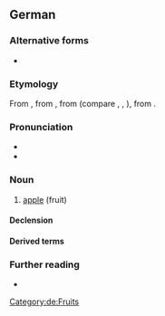 {{also|apfel|Äpfel}}
==German==
{{wikipedia|dab=Apfel|lang=de}}

===Alternative forms===
* {{alter|de|Appel||colloquial; northern and central Germany}}

===Etymology===
From {{inh|de|gmh|apfel}}, from {{inh|de|goh|apful}}, from {{inh|de|gem-pro|*aplaz}} (compare {{cog|nl|appel}}, {{cog|fy|apel}}, {{cog|en|apple}}), from {{inh|de|ine-pro|*h₂ébōl}}.

===Pronunciation===
* {{IPA|de|/ˈapfəl/|[ˈʔapfəl]|[ˈʔapfl̩]|[ˈʔapɸəl]|[ˈʔapɸl̩]}}
* {{audio|de|De-Apfel.ogg|audio}}

===Noun===
{{de-noun|m|Apfels|Äpfel|Äpfelchen|dim2=Äpfelein|dim3=Äpflein}}

# [[apple]] (fruit)

====Declension====
{{de-decl-noun-m|s|pl=Äpfel}}

====Derived terms====
{{der3|de
|apfelgrün
|apfelig
|Apfelbaum
|Apfelessig
|Apfelgarten
|Apfelkuchen
|Apfelplantage
|Apfelsaft
|Apfelschale
|Apfelscheibe
|Apfelschiffchen
|Apfelstückchen
|Apfeltorte
|Apfelwein
|Apfelwiese
|Bratapfel
|Goldapfel
|Gelbapfel
|Granatapfel
|Holzapfel
|Pferdeapfel
|Reichsapfel
|Rotapfel
|Zankapfel
|veräppeln
|ein Apfel und ein Ei
|der Apfel fällt nicht weit vom Stamm
|in den sauren Apfel beißen
}}

===Further reading===
* {{R:Duden}}

[[Category:de:Fruits]]